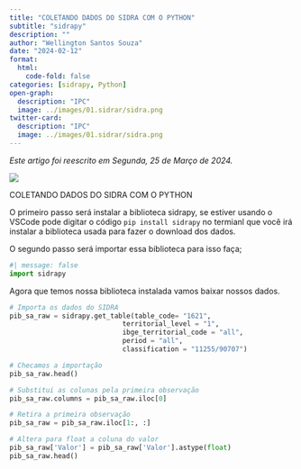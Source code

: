 ```yaml
---
title: "COLETANDO DADOS DO SIDRA COM O PYTHON"
subtitle: "sidrapy"
description: ""
author: "Wellington Santos Souza"
date: "2024-02-12"
format: 
  html:
    code-fold: false
categories: [sidrapy, Python]
open-graph:
  description: "IPC"
  image: ../images/01.sidrar/sidra.png
twitter-card:
  description: "IPC"
  image: ../images/01.sidrar/sidra.png
---
```


*Este artigo foi reescrito em Segunda, 25 de Março de 2024.* 

![](../images/01.sidrar/sidra.png){fig-alt="SIDRAr" fig-title="Acessando dados disponíveis no SIDRA IBGE com o pacote sidrar" }

COLETANDO DADOS DO SIDRA COM O PYTHON

O primeiro passo será instalar a biblioteca sidrapy, se estiver usando o VSCode pode digitar o código `pip install sidrapy` no termianl que você irá instalar a biblioteca usada para fazer o download dos dados. 

O segundo passo será importar essa biblioteca para isso faça;
```python
#| message: false
import sidrapy
```
Agora que temos nossa biblioteca instalada vamos baixar nossos dados.
```python
# Importa os dados do SIDRA
pib_sa_raw = sidrapy.get_table(table_code= "1621",
                            territorial_level = "1",
                            ibge_territorial_code = "all",
                            period = "all",
                            classification = "11255/90707")

# Checamos a importação
pib_sa_raw.head()
```

```python
# Substitui as colunas pela primeira observação
pib_sa_raw.columns = pib_sa_raw.iloc[0]

# Retira a primeira observação
pib_sa_raw = pib_sa_raw.iloc[1:, :]

# Altera para float a coluna do valor
pib_sa_raw['Valor'] = pib_sa_raw['Valor'].astype(float)
pib_sa_raw.head()
```
